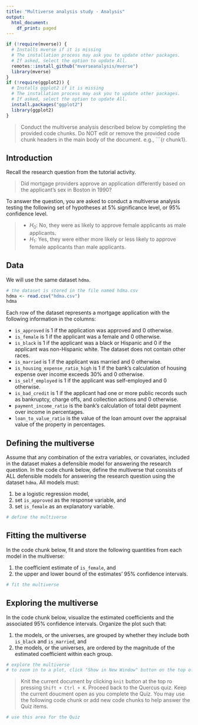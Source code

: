 ```yaml
---
title: "Multiverse analysis study - Analysis"
output:
  html_document:
    df_print: paged
---
```


```r
if (!require(mverse)) {
  # Installs mverse if it is missing
  # The installation process may ask you to update other packages. 
  # If asked, select the option to update All.
  remotes::install_github("mverseanalysis/mverse")
  library(mverse)
}
if (!require(ggplot2)) {
  # Installs ggplot2 if it is missing
  # The installation process may ask you to update other packages. 
  # If asked, select the option to update All.
  install.packages("ggplot2")
  library(ggplot2)
}
```

> Conduct the multiverse analysis described below by completing the provided
code chunks. Do NOT edit or remove the provided code chunk headers in the
main body of the document. e.g., ```{r chunk1}.


## Introduction

Recall the research question from the tutorial activity.

> Did mortgage providers approve an application differently based on the 
applicant's sex in Boston in 1990?

To answer the question, you are asked to conduct a multiverse analysis testing
the following set of hypotheses at 5% significance level, or 95% confidence 
level.

> - $H_0$: No, they were as likely to approve female applicants as male 
applicants.
> - $H_1$: Yes, they were either more likely or less likely to approve female
applicants than male applicants.

## Data

We will use the same dataset `hdma`.

```r
# the dataset is stored in the file named hdma.csv
hdma <- read.csv("hdma.csv")
hdma 
```

Each row of the dataset represents a mortgage application with the following
information in the columns:

+  `is_approved` is 1 if the application was approved and 0 otherwise.
+  `is_female` is 1 if the applicant was a female and 0 otherwise.
+  `is_black` is 1 if the applicant was a black or Hispanic and 0 if the 
applicant was non-Hispanic white. The dataset does not contain other races.
+  `is_married` is 1 if the applicant was married and 0 otherwise.
+  `is_housing_expense_ratio_high` is 1 if the bank's calculation of housing
expense over income exceeds 30% and 0 otherwise.
+  `is_self_employed` is 1 if the applicant was self-employed and 0 otherwise.
+  `is_bad_credit` is 1 if the applicant had one or more public records such as
bankruptcy, charge offs, and collection actions and 0 otherwise.
+  `payment_income_ratio` is the bank's calculation of total debt payment over
income in percentages.
+  `loan_to_value_ratio` is the value of the loan amount over the appraisal
value of the property in percentages.

## Defining the multiverse

Assume that any combination of the extra variables, or covariates, included in 
the dataset makes a defensible model for answering the research question. In
the code chunk below, define the multiverse that consists of ALL defensible 
models for answering the research question using the dataset `hdma`. All models
must:

1. be a logistic regression model,
2. set `is_approved` as the response variable, and
3. set `is_female` as an explanatory variable.

```r
# define the multiverse

```

## Fitting the multiverse

In the code chunk below, fit and store the following quantities from each model
in the multiverse:

1. the coefficient estimate of `is_female`, and
2. the upper and lower bound of the estimates' 95% confidence intervals.

```r
# fit the multiverse

```

## Exploring the multiverse

In the code chunk below, visualize the estimated coefficients and the associated
95% confidence intervals. Organize the plot such that:

1. the models, or the universes, are grouped by whether they include both 
`is_black` and `is_married`, and
2. the models, or the universes, are ordered by the magnitude of the estimated
coefficient within each group.

```r
# explore the multiverse
# to zoom in to a plot, click "Show in New Window" button on the top of the plot
```

> Knit the current document by clicking `knit` button at the top ro pressing
`Shift + Ctrl + K`. Proceed back to the Quercus quiz. Keep the current doucment
open as you complete the Quiz. You may use the following code chunk or add new 
code chunks to help answer the Quiz items.

```r
# use this area for the Quiz

```
